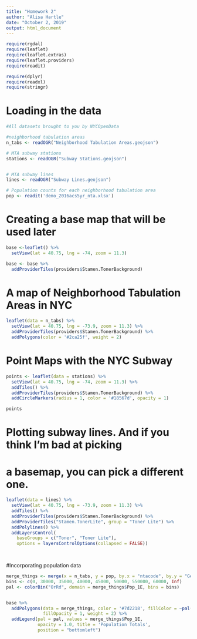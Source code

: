 ```yaml
---
title: "Homework 2"
author: "Alisa Hartle"
date: "October 2, 2019"
output: html_document
---
```



  
```r
require(rgdal)
require(leaflet)
require(leaflet.extras)
require(leaflet.providers)
require(readit)

require(dplyr)
require(readxl)
require(stringr)
```

# Loading in the data

```r

#All datasets brought to you by NYCOpenData

#neighborhood tabulation areas
n_tabs <- readOGR("Neighborhood Tabulation Areas.geojson")

# MTA subway stations
stations <- readOGR("Subway Stations.geojson")


# MTA subway lines
lines <- readOGR("Subway Lines.geojson")

# Population counts for each neighborhood tabulation area
pop <- readit('demo_2016acs5yr_nta.xlsx')
```

# Creating a base map that will be used later

```r

base <-leaflet() %>%
  setView(lat = 40.75, lng = -74, zoom = 11.3) 

base <- base %>%
  addProviderTiles(providers$Stamen.TonerBackground)


```


# A map of Neighborhood Tabulation Areas in NYC
```r


leaflet(data = n_tabs) %>%
  setView(lat = 40.75, lng = -73.9, zoom = 11.3) %>%
  addProviderTiles(providers$Stamen.TonerBackground) %>%
  addPolygons(color = '#2ca25f', weight = 2)


```


# Point Maps with the NYC Subway
```r


points <- leaflet(data = stations) %>%
  setView(lat = 40.75, lng = -74, zoom = 11.3) %>%
  addTiles() %>%
  addProviderTiles(providers$Stamen.TonerBackground) %>%
  addCircleMarkers(radius = 1, color = '#18567d', opacity = 1)

points
```

# Plotting subway lines. And if you think I'm bad at picking 
# a basemap, you can pick a different one.

```r


leaflet(data = lines) %>%
  setView(lat = 40.75, lng = -73.9, zoom = 11.3) %>%
  addTiles() %>%
  addProviderTiles(providers$Stamen.TonerBackground) %>%
  addProviderTiles("Stamen.TonerLite", group = "Toner Lite") %>%
  addPolylines() %>%
  addLayersControl(
    baseGroups = c("Toner", "Toner Lite"),
    options = layersControlOptions(collapsed = FALSE))

 

```

#Incorporating population data

```r

merge_things <- merge(x = n_tabs, y = pop, by.x = "ntacode", by.y = "GeoID")
bins <- c(0, 30000, 35000, 40000, 45000, 50000, 550000, 60000, Inf)
pal <- colorBin("OrRd", domain = merge_things$Pop_1E, bins = bins)


base %>%
  addPolygons(data = merge_things, color = '#7d2218', fillColor = ~pal(Pop_1E), 
              fillOpacity = 1, weight = 2) %>%
  addLegend(pal = pal, values = merge_things$Pop_1E,
            opacity = 1.0, title = 'Population Totals',
            position = "bottomleft")


```


